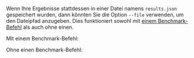 
Wenn Ihre Ergebnisse stattdessen in einer Datei namens `results.json` gespeichert wurden,
dann könnten Sie die Option `--file` verwenden, um den Dateipfad anzugeben.
Dies funktioniert sowohl mit [einem Benchmark-Befehl][bencher run] als auch ohne einen.

Mit einem Benchmark-Befehl:
<FileCmdExample />

Ohne einen Benchmark-Befehl:
<FileNoCmdExample />

[bencher run]: /de/docs/explanation/bencher-run/#benchmark-command